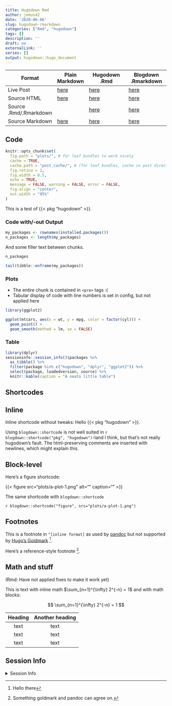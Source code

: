 ```yaml
---
title: Hugodown Rmd
author: jemus42
date: '2020-06-06'
slug: hugodown-rmarkdown
categories: ["Rmd", "hugodown"]
tags: []
description: ''
draft: no
externalLink: ''
series: []
output: hugodown::hugo_document
---
```


| Format                 | Plain Markdown  | Hugodown .Rmd         | Blogdown .Rmarkdown   |
|------------------------|-----------------|-----------------------|-----------------------|
| Live Post              | [here](md-post) | [here](hugodown-post) | [here](blogdown-post) |
| Source HTML            | [here](md-html) | [here](hugodown-html) | [here](blogdown-html) |
| Source .Rmd/.Rmarkdown |                 | [here](hugodown-rmd)  | [here](blogdown-rmd)  |
| Source Markdown        | [here](md-md)   | [here](hugodown-md)   | [here](blogdown-md)   |


[md-post]: /plain-markdown/
[md-md]: https://github.com/jemus42/hugodown-testing/blob/master/content/posts/markdown-goldmark/index.md
[md-html]: (https://github.com/jemus42/hugodown-testing/blob/master/public/plain-markdown/index.html

[hugodown-post]: /hugodown-rmarkdown/
[hugodown-html]: https://github.com/jemus42/hugodown-testing/blob/master/public/hugodown-rmarkdown/index.html
[hugodown-rmd]: https://github.com/jemus42/hugodown-testing/blob/master/content/posts/rmarkdown-hugodown/index.Rmd
[hugodown-md]: https://github.com/jemus42/hugodown-testing/blob/master/content/posts/rmarkdown-hugodown/index.md

[blogdown-post]: /blogdown-rmarkdown/
[blogdown-html]: https://github.com/jemus42/hugodown-testing/blob/master/public/blogdown-rmarkdown/index.html
[blogdown-rmd]: https://github.com/jemus42/hugodown-testing/blob/master/content/posts/rmarkdown-blogdown/index.Rmarkdown
[blogdown-md]: https://github.com/jemus42/hugodown-testing/blob/master/content/posts/rmarkdown-blogdown/index.markdown

## Code

```r
knitr::opts_chunk$set(
  fig.path = "plots/", # for leaf bundles to work nicely
  cache = TRUE,
  cache.path = "post_cache/", # (for leaf bundles, cache in post directory)
  fig.retina = 2,
  fig.width = 8.5,
  echo = TRUE,
  message = FALSE, warning = FALSE, error = FALSE,
  fig.align = "center",
  out.width = "95%"
)
```

This is a test of {{< pkg "hugodown" >}}.  

### Code with/-out Output

```r
my_packages <- rownames(installed.packages())
n_packages <- length(my_packages)
```

And some filler text between chunks.

```r
n_packages

tail(tibble::enframe(my_packages))
```


### Plots

- The entire chunk is contained in `<pre>` tags :(
- Tabular display of code with line numbers is set in config, but not applied here

```r
library(ggplot2)

ggplot(mtcars, aes(x = wt, y = mpg, color = factor(cyl))) +
  geom_point() +
  geom_smooth(method = lm, se = FALSE)
```

### Table

```r
library(dplyr)
sessioninfo::session_info()$packages %>%
  as_tibble() %>%
  filter(package %in% c("hugodown", "dplyr", "ggplot2")) %>% 
  select(package, loadedversion, source) %>%
  knitr::kable(caption = "A neato little table")
```


## Shortcodes

## Inline

Inline shortcode without tweaks: Hello {{< pkg "hugodown" >}}.

Using `blogdown::shortcode` is not well suited in `r blogdown::shortcode("pkg", "hugodown")`-land I think, but that's not really hugodown's fault. The html-preserving comments are inserted with newlines, which might explain this. 

## Block-level

Here's a figure shortcode:

{{< figure src="plots/a-plot-1.png" alt="" caption="" >}}

The same shortcode with `blogdown::shortcode`

`r blogdown::shortcode("figure", src="plots/a-plot-1.png")`

## Footnotes

This is a footnote in `^[inline format]` as used by [pandoc](https://pandoc.org/MANUAL.html#footnotes) but not supported by [Hugo's Goldmark](https://gohugo.io/getting-started/configuration-markup/#goldmark) ^[Hello there].  

Here's a reference-style footnote [^ref].

[^ref]: Something goldmark and pandoc can agree on.


## Math and stuff

(Rmd: Have not applied fixes to make it work yet)

This is text with inline math $\sum_{n=1}^{\infty} 2^{-n} = 1$ and with math blocks:

$$
\sum_{n=1}^{\infty} 2^{-n} = 1
$$

| Heading | Another heading |
| :----:  | :-------------: |
|  text   |      text       |
|  text   |      text       |
|  text   |      text       |


## Session Info

<details>
<summary>Session Info</summary>

```r
sessioninfo::session_info()$packages
```

</details>
